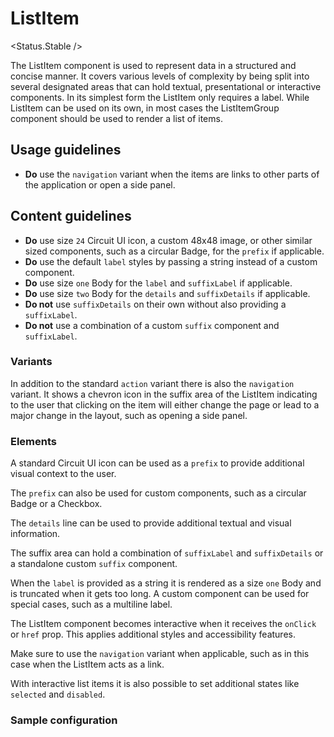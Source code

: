 
# ListItem

<Status.Stable />

The ListItem component is used to represent data in a structured and concise manner.
It covers various levels of complexity by being split into several designated areas that can hold textual, presentational or interactive components.
In its simplest form the ListItem only requires a label.
While ListItem can be used on its own, in most cases the ListItemGroup component should be used to render a list of items.

<Story id="components-listitem--base" />
<Props />

## Usage guidelines

- **Do** use the `navigation` variant when the items are links to other parts of the application or open a side panel.

## Content guidelines

- **Do** use size `24` Circuit UI icon, a custom 48x48 image, or other similar sized components, such as a circular Badge, for the `prefix` if applicable.
- **Do** use the default `label` styles by passing a string instead of a custom component.
- **Do** use size `one` Body for the `label` and `suffixLabel` if applicable.
- **Do** use size `two` Body for the `details` and `suffixDetails` if applicable.
- **Do not** use `suffixDetails` on their own without also providing a `suffixLabel`.
- **Do not** use a combination of a custom `suffix` component and `suffixLabel`.

### Variants

In addition to the standard `action` variant there is also the `navigation` variant.
It shows a chevron icon in the suffix area of the ListItem indicating to the user that clicking on the item
will either change the page or lead to a major change in the layout, such as opening a side panel.

<Story id="components-listitem--navigation-variant" />

### Elements

A standard Circuit UI icon can be used as a `prefix` to provide additional visual context to the user.

<Story id="components-listitem--with-icon" />

The `prefix` can also be used for custom components, such as a circular Badge or a Checkbox.

<Story id="components-listitem--with-custom-prefix" />

The `details` line can be used to provide additional textual and visual information.

<Story id="components-listitem--with-details" />

The suffix area can hold a combination of `suffixLabel` and `suffixDetails` or a standalone custom `suffix` component.

<Story id="components-listitem--with-label-suffix" />

<Story id="components-listitem--with-label-and-details-suffix" />

<Story id="components-listitem--with-custom-suffix" />

When the `label` is provided as a string it is rendered as a size `one` Body and is truncated when it gets too long.
A custom component can be used for special cases, such as a multiline label.

<Story id="components-listitem--with-custom-label" />

The ListItem component becomes interactive when it receives the `onClick` or `href` prop.
This applies additional styles and accessibility features.

<Story id="components-listitem--clickable" />

Make sure to use the `navigation` variant when applicable, such as in this case when the ListItem acts as a link.

<Story id="components-listitem--as-link" />

With interactive list items it is also possible to set additional states like `selected` and `disabled`.

<Story id="components-listitem--selected" />

<Story id="components-listitem--disabled" />

### Sample configuration

<Story id="components-listitem--sample-configuration" />
